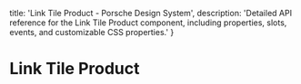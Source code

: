 
  title: 'Link Tile Product - Porsche Design System',
  description: 'Detailed API reference for the Link Tile Product component, including properties, slots, events, and customizable CSS properties.'
}

# Link Tile Product <ComponentStatus tagName="p-link-tile-product"></ComponentStatus>

<ComponentApi tagName="p-link-tile-product" />